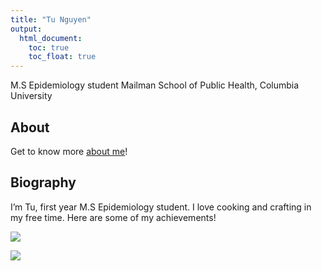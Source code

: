 ```yaml
---
title: "Tu Nguyen"
output: 
  html_document:
    toc: true
    toc_float: true
---
```


M.S Epidemiology student
Mailman School of Public Health, Columbia University

## About
Get to know more [about me](about.html)!

## Biography

I'm Tu, first year M.S Epidemiology student. 
I love cooking and crafting in my free time. Here are some of my achievements! 


![](images/breads.JPG)

![](images/italy.JPG)






